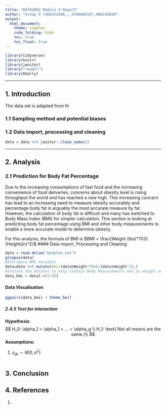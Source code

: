 ```yaml
---
title: "DATA2002 Module 4 Report"
author: "Group 9 (460352996,,,470066919),480145820"
output: 
  html_document:
    theme: simplex
    code_folding: hide
    toc: true
    toc_float: true
---
```


```r
library(tidyverse)
library(knitr)
library(janitor)
library("readxl")
library(GGally)
```

***

## 1. Introduction


The data set is adapted from th  

### 1.1 Sampling method and potential biases



### 1.2 Data import, processing and cleaning



```r
data = data %>% janitor::clean_names()

```

***
## 2. Analysis
### 2.1 Prediction for Body Fat Percentage
Due to the increasing consumptions of fast food and the increasing convenience of food deliveries, concerns about obesity level is rising throughput the world and has reached a new high. This increasing concern has lead to an increasing need to measure obesity accurately and percentage body fat is arguably the most accurate measure by far. However, the calculation of body fat is difficult and many has switched to Body Mass Index (BMI) for simpler calculation. This section is looking at predicting body fat percentage using BMI and other body measurements to enable a more accurate model to determine obesity.

For this analysis, the formula of BMI is $BMI = \frac{Weight (lbs)*703}{Height(in)^2}$
#### Data import, Processing and Cleaning
```r
data = read.delim("bodyfat.txt")
glimpse(data)
#Introduce BMI Varaible
data=data %>% mutate(bmi=(data$Weight*703)/(data$Height^2),)
#Isolate the dataset to only contain Body Measurements and as weight and height were included in the BMI formula, it is also removed
data_bmi = data[-c(1:5)]
```

#### Data Visualisation

```r
ggpairs(data_bmi) + theme_bw()
```



















##### 2.4.5 Test for interaction

**Hypothesis**:
$$
H_0: \alpha_1 = \alpha_1 = ... = \alpha_g \\
H_1:  \text{ Not all means are the same.}\\
$$
**Assumptions:**
<ol>
<li>$\epsilon_{ijk} \sim N(0, \sigma^2)$</li>
</ol>

```r

```

## 3. Conclusion


## 4. References
<ol>
<li>  </li>
</ol> 

